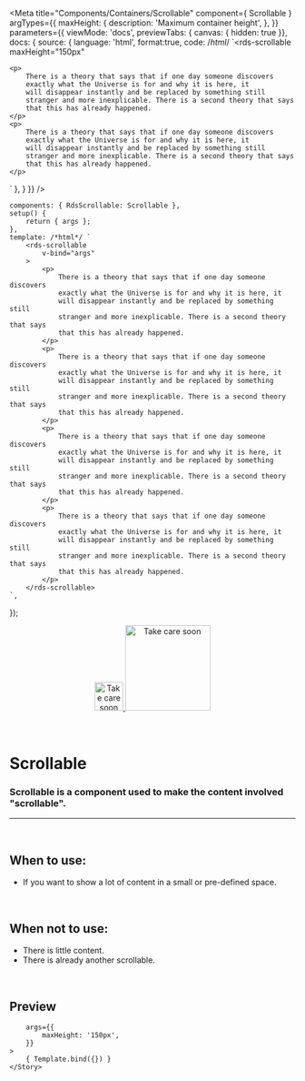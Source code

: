
<Meta
	title="Components/Containers/Scrollable"
	component={ Scrollable }
	argTypes={{
		maxHeight: {
			description: 'Maximum container height',
		},
	}}
	parameters={{
		viewMode: 'docs',
		previewTabs: { canvas: { hidden: true }},
		docs: {
			source: {
				language: 'html',
				format:true,
				code: /*html*/ 
`<rds-scrollable
	maxHeight="150px"
>
	<p>
		There is a theory that says that if one day someone discovers 
		exactly what the Universe is for and why it is here, it 
		will disappear instantly and be replaced by something still 
		stranger and more inexplicable. There is a second theory that says 
		that this has already happened.
	</p>
	<p>
		There is a theory that says that if one day someone discovers 
		exactly what the Universe is for and why it is here, it 
		will disappear instantly and be replaced by something still 
		stranger and more inexplicable. There is a second theory that says 
		that this has already happened.
	</p>
</rds-scrollable>`
			},
		}
	}}
/>

	components: { RdsScrollable: Scrollable },
	setup() {
		return { args };
	},
	template: /*html*/ `
		<rds-scrollable
			v-bind="args" 
		>
			<p>
				There is a theory that says that if one day someone discovers 
				exactly what the Universe is for and why it is here, it 
				will disappear instantly and be replaced by something still 
				stranger and more inexplicable. There is a second theory that says 
				that this has already happened.
			</p>
			<p>
				There is a theory that says that if one day someone discovers 
				exactly what the Universe is for and why it is here, it 
				will disappear instantly and be replaced by something still 
				stranger and more inexplicable. There is a second theory that says 
				that this has already happened.
			</p>
			<p>
				There is a theory that says that if one day someone discovers 
				exactly what the Universe is for and why it is here, it 
				will disappear instantly and be replaced by something still 
				stranger and more inexplicable. There is a second theory that says 
				that this has already happened.
			</p>
			<p>
				There is a theory that says that if one day someone discovers 
				exactly what the Universe is for and why it is here, it 
				will disappear instantly and be replaced by something still 
				stranger and more inexplicable. There is a second theory that says 
				that this has already happened.
			</p>
		</rds-scrollable>
	`,
});

<div align="center" style={{display: 'flex'}}>
    <a href="https://rahulaher.netlify.app">
        <img src="https://rahulaher.netlify.app/img/logo/glyph-black-colored.svg" alt="Take care soon" width="50" />
        <img src="https://rahulaher.netlify.app/img/logo/word-black-colored.svg" alt="Take care soon" width="150" />
    </a>
</div>

<br />
<br />

# Scrollable

### Scrollable is a component used to make the content involved "scrollable".
---
<br />

## When to use:
- If you want to show a lot of content in a small or pre-defined space.

<br />

## When not to use:
- There is little content.
- There is already another scrollable.

<br />

## Preview

<Canvas>
	<Story
		name="Scrollable"
		
		args={{
			maxHeight: '150px',
		}}
	>
		{ Template.bind({}) }
	</Story>
</Canvas>

<ArgsTable story="Scrollable" />

